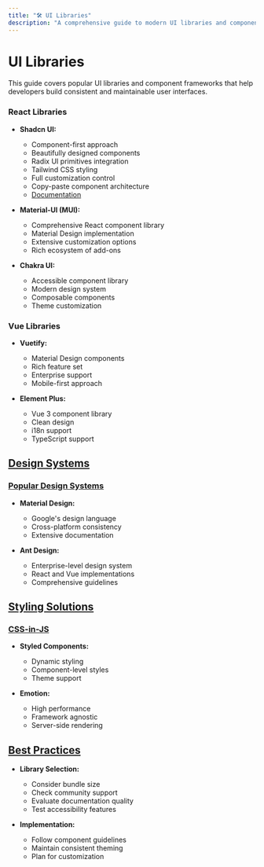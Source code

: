 ```yaml
---
title: "🛠️ UI Libraries"
description: "A comprehensive guide to modern UI libraries and component frameworks for frontend development."
---
```


# UI Libraries

This guide covers popular UI libraries and component frameworks that help developers build consistent and maintainable user interfaces.


### React Libraries

- **Shadcn UI:**
  - Component-first approach
  - Beautifully designed components
  - Radix UI primitives integration
  - Tailwind CSS styling
  - Full customization control
  - Copy-paste component architecture
  - [Documentation](https://ui.shadcn.com)

- **Material-UI (MUI):**
  - Comprehensive React component library
  - Material Design implementation
  - Extensive customization options
  - Rich ecosystem of add-ons

- **Chakra UI:**
  - Accessible component library
  - Modern design system
  - Composable components
  - Theme customization

### Vue Libraries

- **Vuetify:**
  - Material Design components
  - Rich feature set
  - Enterprise support
  - Mobile-first approach

- **Element Plus:**
  - Vue 3 component library
  - Clean design
  - i18n support
  - TypeScript support

## [Design Systems](https://material.io/design)

### [Popular Design Systems](https://designsystemsrepo.com/)

- **Material Design:**
  - Google's design language
  - Cross-platform consistency
  - Extensive documentation

- **Ant Design:**
  - Enterprise-level design system
  - React and Vue implementations
  - Comprehensive guidelines

## [Styling Solutions](https://styled-components.com/docs)

### [CSS-in-JS](https://cssinjs.org/)

- **Styled Components:**
  - Dynamic styling
  - Component-level styles
  - Theme support

- **Emotion:**
  - High performance
  - Framework agnostic
  - Server-side rendering

## [Best Practices](https://www.patterns.dev/)

- **Library Selection:**
  - Consider bundle size
  - Check community support
  - Evaluate documentation quality
  - Test accessibility features

- **Implementation:**
  - Follow component guidelines
  - Maintain consistent theming
  - Plan for customization